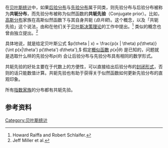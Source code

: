 {{expand english}}
{{贝叶斯统计}}
在[[贝叶斯统计|贝叶斯统计]]中，如果[[后验分布|后验分布]]与[[先验分布|先验分布]]属于同类，则先验分布与后验分布被称为'''共轭分布'''，而先验分布被称为似然函数的'''共轭先验'''（Conjugate prior）。比如，[[高斯分布|高斯分布]]家族在高斯似然函数下与其自身共轭 (''自共轭'')。这个概念，以及「共轭先验」这个说法，由{{link-en|霍华德·拉法拉|Howard Raiffa}}和{{link-en|罗伯特·施莱弗尔|Robert Schlaifer}}在他们关于[[贝叶斯决策理论|贝叶斯决策理论]]的工作中提出。<ref name="raiffa_schlaifer">Howard Raiffa and Robert Schlaifer. </ref> 类似的概念也曾由{{link-en|乔治·阿尔弗雷德·巴纳德|George Alfred Barnard}}独立提出。<ref name="miller">Jeff Miller et al. </ref>

具体地说，就是给定贝叶斯公式
<math>
p(\theta | x) = \frac{p(x | \theta) p(\theta)} {\int p(x|\theta') p(\theta') d\theta'},
</math>
假定[[概似函數|概似函數]] <math>p(x | \theta)</math> 是已知的，问题就是选取什么样的先验分布<math>p(\theta)</math> 会让后验分布与先验分布具有相同的数学形式。

共轭先验的好处主要在于代数上的方便性，可以直接给出后验分布的[[封闭形式|封闭形式]]，否则的话只能数值计算。共轭先验也有助于获得关于似然函数如何更新先验分布的直观印象。

所有[[指数家族|指数家族]]的分布都有共轭先验。 

== 参考资料 ==
[[Category:贝叶斯统计|Category:贝叶斯统计]]